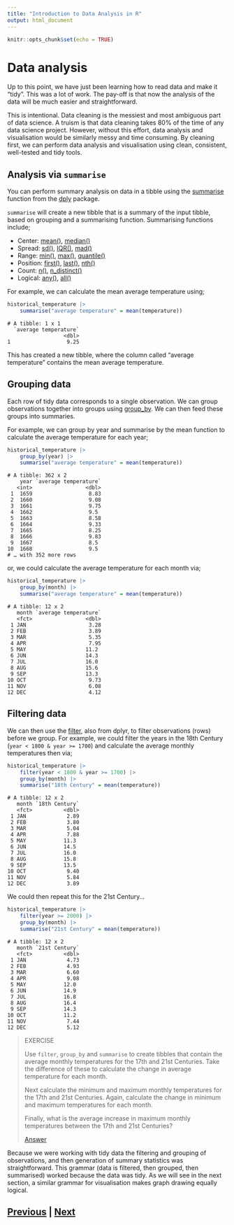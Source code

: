 ```yaml
---
title: "Introduction to Data Analysis in R"
output: html_document
---
```


```r
knitr::opts_chunk$set(echo = TRUE)
```

# Data analysis

Up to this point, we have just been learning how to read data and
make it "tidy". This was a lot of work. The pay-off is that now
the analysis of the data will be much easier and straightforward.

This is intentional. Data cleaning is the messiest and most ambiguous
part of data science. A truism is that data cleaning takes 80%
of the time of any data science project. However, without this
effort, data analysis and visualisation would be similarly messy
and time consuming. By cleaning first, we can perform data analysis
and visualisation using clean, consistent, well-tested and tidy
tools.

## Analysis via `summarise`

You can perform summary analysis on data in a tibble using the 
[summarise](https://dplyr.tidyverse.org/reference/summarise.html)
function from the [dply](https://dplyr.tidyverse.org) package.

`summarise` will create a new tibble that is a summary of the input
tibble, based on grouping and a summarising function. Summarising
functions include;

* Center: [mean()](https://rdrr.io/r/base/mean.html), [median()](https://rdrr.io/r/stats/median.html)
* Spread: [sd()](https://rdrr.io/r/stats/sd.html), [IQR()](https://rdrr.io/r/stats/IQR.html), [mad()](https://rdrr.io/r/stats/mad.html)
* Range: [min()](https://rdrr.io/r/base/Extremes.html), [max()](https://rdrr.io/r/base/Extremes.html), [quantile()](https://rdrr.io/r/stats/quantile.html)
* Position: [first()](https://dplyr.tidyverse.org/reference/nth.html), [last()](https://dplyr.tidyverse.org/reference/nth.html), [nth()](https://dplyr.tidyverse.org/reference/nth.html)
* Count: [n()](https://dplyr.tidyverse.org/reference/context.html), [n_distinct()](https://dplyr.tidyverse.org/reference/n_distinct.html)
* Logical: [any()](https://rdrr.io/r/base/any.html), [all()](https://rdrr.io/r/base/all.html)

For example, we can calculate the mean average temperature using;

```R
historical_temperature |>
    summarise("average temperature" = mean(temperature))
```

```
# A tibble: 1 x 1
  `average temperature`
                  <dbl>
1                  9.25
```

This has created a new tibble, where the column called "average temperature"
contains the mean average temperature.

## Grouping data

Each row of tidy data corresponds to a single observation. 
We can group observations together into groups using
[group_by](https://dplyr.tidyverse.org/reference/group_by.html).
We can then feed these groups into summaries.

For example, we can group by year and summarise by the mean
function to calculate the average temperature for each year;

```R
historical_temperature |>
    group_by(year) |>
    summarise("average temperature" = mean(temperature))
```

```
# A tibble: 362 x 2
    year `average temperature`
   <int>                 <dbl>
 1  1659                  8.83
 2  1660                  9.08
 3  1661                  9.75
 4  1662                  9.5 
 5  1663                  8.58
 6  1664                  9.33
 7  1665                  8.25
 8  1666                  9.83
 9  1667                  8.5 
10  1668                  9.5 
# … with 352 more rows
```

or, we could calculate the average temperature for each month via;

```R
historical_temperature |>
    group_by(month) |>
    summarise("average temperature" = mean(temperature))
```

```
# A tibble: 12 x 2
   month `average temperature`
   <fct>                 <dbl>
 1 JAN                    3.28
 2 FEB                    3.89
 3 MAR                    5.35
 4 APR                    7.95
 5 MAY                   11.2 
 6 JUN                   14.3 
 7 JUL                   16.0 
 8 AUG                   15.6 
 9 SEP                   13.3 
10 OCT                    9.73
11 NOV                    6.08
12 DEC                    4.12
```

## Filtering data

We can then use the [filter](https://dplyr.tidyverse.org/reference/filter.html),
also from dplyr, to filter observations (rows) before we group. For example,
we could filter the years in the 18th Century (`year < 1800 & year >= 1700`)
and calculate the average monthly temperatures then via;

```R
historical_temperature |>
    filter(year < 1800 & year >= 1700) |>
    group_by(month) |>
    summarise("18th Century" = mean(temperature))
```

```
# A tibble: 12 x 2
   month `18th Century`
   <fct>          <dbl>
 1 JAN             2.89
 2 FEB             3.80
 3 MAR             5.04
 4 APR             7.88
 5 MAY            11.3 
 6 JUN            14.5 
 7 JUL            16.0 
 8 AUG            15.8 
 9 SEP            13.5 
10 OCT             9.40
11 NOV             5.84
12 DEC             3.89
```

We could then repeat this for the 21st Century...

```R
historical_temperature |>
    filter(year >= 2000) |>
    group_by(month) |>
    summarise("21st Century" = mean(temperature))
```

```
# A tibble: 12 x 2
   month `21st Century`
   <fct>          <dbl>
 1 JAN             4.73
 2 FEB             4.93
 3 MAR             6.60
 4 APR             9.08
 5 MAY            12.0 
 6 JUN            14.9 
 7 JUL            16.8 
 8 AUG            16.4 
 9 SEP            14.3 
10 OCT            11.2 
11 NOV             7.44
12 DEC             5.12
```

> EXERCISE
>
> Use `filter`, `group_by` and `summarise` to create tibbles that
> contain the average monthly temperatures for the 17th and 21st
> Centuries. Take the difference of these to calculate the change
> in average temperature for each month.
>
> Next calculate the minimum and maximum monthly temperatures for 
> the 17th and 21st Centuries. Again, calculate the change in 
> minimum and maximum temperatures for each month.
>
> Finally, what is the average increase in maximum monthly temperatures
> between the 17th and 21st Centuries?
>
> [Answer](analysis_answer01.html)

Because we were working with tidy data the filtering and grouping
of observations, and then generation of summary statistics was 
straightforward. This grammar (data is filtered, then grouped,
then summarised) worked because the data was tidy. As we will
see in the next section, a similar grammar for visualisation
makes graph drawing equally logical.

## [Previous](tidyverse.html) | [Next](ggplot.html)

